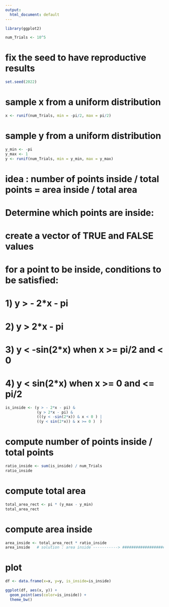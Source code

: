 ---
output:
  html_document: default
---
```{r}
library(ggplot2)
```

```{r}
num_Trials <- 10^5
```

# fix the seed to have reproductive results 
```{r}
set.seed(2022)
```

# sample x from a uniform distribution
```{r}
x <- runif(num_Trials, min = -pi/2, max = pi/2)
```


# sample y from a uniform distribution
```{r}
y_min <- -pi
y_max <- 1
y <- runif(num_Trials, min = y_min, max = y_max)
```
# idea : number of points inside / total points = area inside / total area 

# Determine which points are inside:
# create a vector of TRUE and FALSE values

# for a point to be inside, conditions to be satisfied: 
# 1) y > - 2*x - pi 
# 2) y > 2*x - pi
# 3) y < -sin(2*x) when x >= pi/2 and < 0 
# 4) y < sin(2*x) when x >= 0 and <= pi/2 
```{r}
is_inside <- (y > - 2*x - pi) & 
              (y > 2*x - pi) & 
              (((y < -sin(2*x)) & x < 0 ) |  
              ((y < sin(2*x)) & x >= 0 )  )
```

# compute number of points inside / total points
```{r}
ratio_inside <- sum(is_inside) / num_Trials
ratio_inside
```

# compute total area
```{r}
total_area_rect <- pi * (y_max - y_min)
total_area_rect
```

# compute area inside
```{r}
area_inside <- total_area_rect * ratio_inside
area_inside   # solution : area inside -----------> ####################
```

# plot
```{r}
df <- data.frame(x=x, y=y, is_inside=is_inside)

ggplot(df, aes(x, y)) + 
  geom_point(aes(color=is_inside)) + 
  theme_bw()
```
